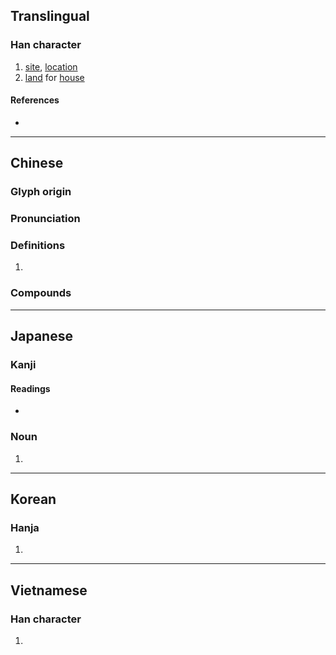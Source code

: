 {{also|阯}}
{{character info/new}}
==Translingual==

===Han character===
{{Han char|rn=32|rad=土|as=04|sn=7|four=41110|canj=GYLM|ids=⿰土止}}

# [[site]], [[location]]
# [[land]] for [[house]]

====References====
* {{Han ref|kx=0224.240|dkj=04908|dj=0459.120|hdz=10422.130|uh=5740|ud=22336|bh=A77D|bd=42877}}

----

==Chinese==
{{zh-forms}}

===Glyph origin===
{{Han etyl}}

===Pronunciation===
{{zh-pron
|m=zhǐ
|c=zi2
|h=pfs=
|md=
|mn=qz,tw,xm,zz:chí
|w=
|mc=y
|oc=y
|cat=
}}

===Definitions===
{{zh-hanzi}}

# {{rfdef|lang=zh}}

===Compounds===
{{zh-der|丁村遺址|基址|位址|住址|居址|半坡遺址|廠址|地址|壩址|現址|校址|故址|界址|會址|遺址|館址|舊址|網址|站址|藍田遺址}}

----

==Japanese==

===Kanji===
{{ja-kanji|grade=|rs=土04}}

====Readings====
* {{ja-readings|on=[[し]] (shi)|kun=[[あと]] (ato)}}

===Noun===
{{ja-noun|あと}}

# {{alternative form of|跡|lang=ja}}

----

==Korean==

===Hanja===
{{ko-hanja|hangeul=지|rv=ji|mr=chi}}

# {{defn|lang=ko|sort=土04}}

----

==Vietnamese==

===Han character===
{{vi-hantu|[[chỉ]], [[xởi]]|rs=土04}}

# {{defn|lang=vi|sort=土04}}